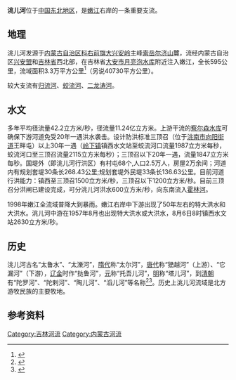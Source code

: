 {{Infobox River
  | river_name      = 洮儿河
  | image_name      = 
  | image_size      =
  | caption         = 
  | origin          = [[内蒙古|内蒙古]][[大兴安岭|大兴安岭]]索岳尔济山麓
  | mouth           = [[吉林省|吉林省]][[大安市|大安市]]
  | basin_countries = {{PRC}}
  | length          = 595公里
  | elevation       = 
  | mouth_elevation = 
  | discharge       = 
  | watershed       = 3.31万平方公里
}}
'''洮儿河'''位于[[中国东北地区|中国东北地区]]，是[[嫩江|嫩江]]右岸的一条重要支流。
==地理==
洮儿河发源于[[内蒙古自治区|内蒙古自治区]][[科右前旗|科右前旗]][[大兴安岭|大兴安岭]]主峰[[索岳尔济山|索岳尔济山]]麓，流经内蒙古自治区[[兴安盟|兴安盟]]和[[吉林省|吉林省]]西北部，在吉林省[[大安市|大安市]][[月亮泡水库|月亮泡水库]]附近注入嫩江，全长595公里，流域面积3.3万平方公里<ref>{{cite web | language = zh-cn | publisher = 中国水利网 | title = 洮儿河 | url = http://2004.chinawater.com.cn/slzs/jhzl/slly/20030227/200302250142.asp | date = 2003-02-27 | accessdate = 2011-09-28 | deadurl = yes | archiveurl = https://archive.is/20120717170619/http://2004.chinawater.com.cn/slzs/jhzl/slly/20030227/200302250142.asp | archivedate = 2012-07-17 }}</ref>（另说40730平方公里）。

较大支流有[[归流河|归流河]]、[[蛟流河|蛟流河]]、[[二龙涛河|二龙涛河]]。
==水文==
多年平均径流量42.2立方米/秒，径流量11.24亿立方米。上游干流的[[察尔森水库|察尔森水库]]可确保下游河道免受20年一遇洪水袭击。设计防洪标准三顶召（位于[[洮南市|洮南市]][[向阳街道_(洮南市)|向阳街道]]王畔屯）以上30年一遇（[[岭下镇|岭下镇]]镇西水文站至蛟流河口流量1987立方米每秒，蛟流河口至三顶召流量2115立方米每秒）；三顶召以下20年一遇，流量1847立方米每秒。国堤外（即洮儿河行洪区）有村屯68个,人口2.5万人，房屋2万余间；河道内有规划套堤30条长268.43公里;规划套堤外民堤33条长136.63公里。目前河道行洪能力：镇西至三顶召1500立方米/秒，三顶召以下1200立方米/秒。目前三顶召分洪闸已建设完成，可分洮儿河洪水600立方米/秒，向东南流入[[霍林河|霍林河]]。

1998年嫩江全流域普降大到暴雨。嫩江右岸中下游出现了50年左右的特大洪水和大洪水。洮儿河中游在1957年8月也出现特大洪水或大洪水，8月6日8时镇西水文站2630立方米/秒。
==历史==
洮儿河古名“太鲁水”、“太濼河”，[[隋代|隋代]]称“太尔河”，[[唐代|唐代]]称“峱越河”（上游）、“它漏河”（下游），[[辽朝|辽]][[金朝|金]]时作“挞鲁河”，[[元朝|元]]称“托吾儿河”，[[明|明]]称“塔儿河”，到[[清朝|清朝]]有“陀罗河”、“陀剌河”、“陶儿河”、“滔儿河”等名称<ref>{{Cite web |url=http://www.bc.jl.cn/yule/ShowArticle.aspx?ArticleID=2493 |title=白城信息港：洮儿河·洮南市 |accessdate=2011-09-28 |archive-date=2016-03-04 |archive-url=https://web.archive.org/web/20160304110720/http://www.bc.jl.cn/yule/ShowArticle.aspx?ArticleID=2493 |dead-url=yes }}</ref><ref>{{cite web | language = zh-cn | publisher = 中国气象局 | title = 消失的洮儿河 | url = http://www.cma.gov.cn/xxfw/qk/qxzs/200912/t20091217_54162.html | date = 2009-12-17 | accessdate = 2011-09-28 }}{{dead link|date=2018年1月 |bot=InternetArchiveBot |fix-attempted=yes }}</ref>。历史上洮儿河流域是北方游牧民族的主要牧地。
==参考资料==
{{reflist}}
{{黑龙江}}
[[Category:吉林河流|Category:吉林河流]]
[[Category:内蒙古河流|Category:内蒙古河流]]